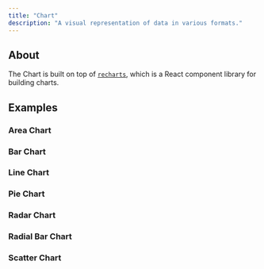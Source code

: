 ```yaml
---
title: "Chart"
description: "A visual representation of data in various formats."
---
```


<Preview name="chart-demo" />

## About

The Chart is built on top of [`recharts`](https://recharts.org), which is a React component library for building charts.

## Examples

### Area Chart

<Preview name="chart-area" />

### Bar Chart

<Preview name="chart-bar" />

### Line Chart

<Preview name="chart-line" />

### Pie Chart

<Preview name="chart-pie" />

### Radar Chart

<Preview name="chart-radar" />

### Radial Bar Chart

<Preview name="chart-radial-bar" />

### Scatter Chart

<Preview name="chart-scatter" />
